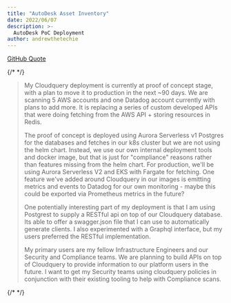 ```yaml
---
title: "AutoDesk Asset Inventory"
date: 2022/06/07
description: >-
  AutoDesk PoC Deployment
author: andrewthetechie
---
```



<CaseStudyHeader/>

[GitHub Quote](https://github.com/cloudquery/cloudquery/issues/856#issuecomment-1147929953)

{/* <!-- vale off --> */}

> My Cloudquery deployment is currently at proof of concept stage, with a plan to move it to production in the next ~90 days. We are scanning 5 AWS accounts and one Datadog account currently with plans to add more. It is replacing a series of custom developed APIs that were doing fetching from the AWS API + storing resources in Redis.
>
> The proof of concept is deployed using Aurora Serverless v1 Postgres for the databases and fetches in our k8s cluster but we are not using the helm chart. Instead, we use our own internal deployment tools and docker image, but that is just for "compliance" reasons rather than features missing from the helm chart. For production, we'll be using Aurora Serverless V2 and EKS with Fargate for fetching. One feature we've added around Cloudquery in our images is emitting metrics and events to Datadog for our own monitoring - maybe this could be exported via Prometheus metrics in the future?
>
> One potentially interesting part of my deployment is that I am using Postgrest to supply a RESTful api on top of our Cloudquery database. Its able to offer a swagger.json file that I can use to automatically generate clients. I also experimented with a Graphql interface, but my users preferred the RESTful implementation.
>
> My primary users are my fellow Infrastructure Engineers and our Security and Compliance teams. We are planning to build APIs on top of Cloudquery to provide information to our platform users in the future. I want to get my Security teams using cloudquery policies in conjunction with their existing tooling to help with Compliance scans.

{/* <!-- vale on --> */}

